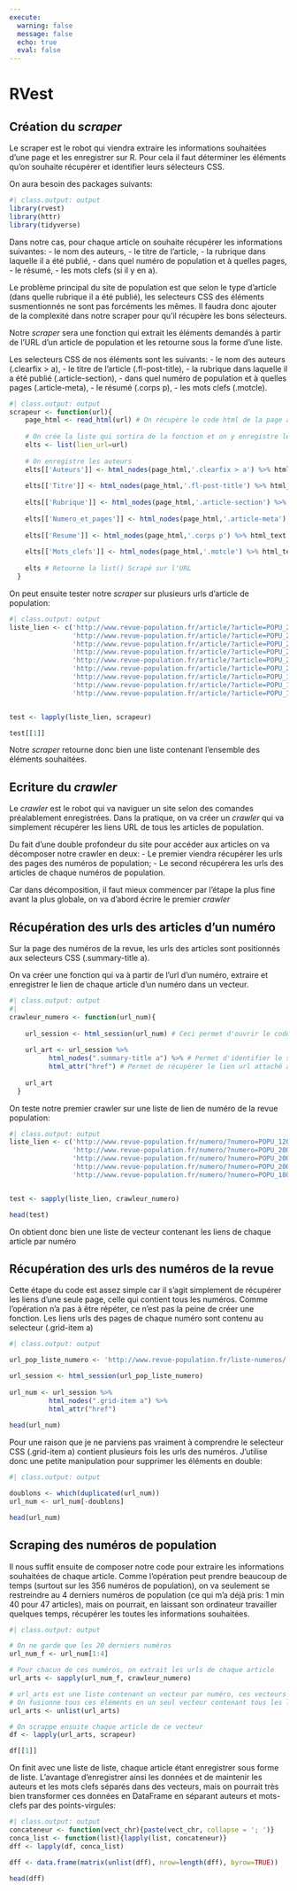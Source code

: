 ```yaml
---
execute: 
  warning: false
  message: false
  echo: true
  eval: false
---
```


# RVest {#sec-mise-en-application-rvest .unnumbered}

## Création du *scraper*

Le scraper est le robot qui viendra extraire les informations souhaitées d'une page et les enregistrer sur R.
Pour cela il faut déterminer les éléments qu'on souhaite récupérer et identifier leurs sélecteurs CSS.

On aura besoin des packages suivants:
```r
#| class.output: output
library(rvest)
library(httr)
library(tidyverse)
```

Dans notre cas, pour chaque article on souhaite récupérer les informations suivantes:
  - le nom des auteurs, 
  - le titre de l'article, 
  - la rubrique dans laquelle il a été publié, 
  - dans quel numéro de population et à quelles pages, 
  - le résumé,
  - les mots clefs (si il y en a).

Le problème principal du site de population est que selon le type d'article (dans quelle rubrique il a été publié), les selecteurs CSS des éléments susmentionnés ne sont pas forcéments les mêmes. Il faudra donc ajouter de la complexité dans notre scraper pour qu'il récupère les bons sélecteurs.

Notre *scraper* sera une fonction qui extrait les éléments demandés à partir de l'URL d'un article de population et les retourne sous la forme d'une liste.

Les selecteurs CSS de nos éléments sont les suivants:
  - le nom des auteurs (.clearfix > a), 
  - le titre de l'article (.fl-post-title), 
  - la rubrique dans laquelle il a été publié (.article-section), 
  - dans quel numéro de population et à quelles pages (.article-meta), 
  - le résumé (.corps p),
  - les mots clefs (.motcle).

```r
#| class.output: output
scrapeur <- function(url){
    page_html <- read_html(url) # On récupère le code html de la page au lien de l'url
    
    # On crée la liste qui sortira de la fonction et on y enregistre le lien url de l'article
    elts <- list(lien_url=url)
    
    # On enregistre les auteurs
    elts[['Auteurs']] <- html_nodes(page_html,'.clearfix > a') %>% html_text
    
    elts[['Titre']] <- html_nodes(page_html,'.fl-post-title') %>% html_text
    
    elts[['Rubrique']] <- html_nodes(page_html,'.article-section') %>% html_text
    
    elts[['Numero_et_pages']] <- html_nodes(page_html,'.article-meta') %>% html_text
    
    elts[['Resume']] <- html_nodes(page_html,'.corps p') %>% html_text
    
    elts[['Mots_clefs']] <- html_nodes(page_html,'.motcle') %>% html_text
    
    elts # Retourne la list() Scrapé sur l'URL
  }
```

On peut ensuite tester notre *scraper* sur plusieurs urls d'article de population:

```r
#| class.output: output
liste_lien <- c('http://www.revue-population.fr/article/?article=POPU_2004_0465',
                'http://www.revue-population.fr/article/?article=POPU_2004_0467',
                'http://www.revue-population.fr/article/?article=POPU_2004_0527',
                'http://www.revue-population.fr/article/?article=POPU_2004_0561',
                'http://www.revue-population.fr/article/?article=POPU_2004_0591',
                'http://www.revue-population.fr/article/?article=POPU_2004_0618',
                'http://www.revue-population.fr/article/?article=POPU_1803_0431',
                'http://www.revue-population.fr/article/?article=POPU_1803_0467',
                'http://www.revue-population.fr/article/?article=POPU_1803_0594')


test <- lapply(liste_lien, scrapeur)

test[[1]]

```

Notre *scraper* retourne donc bien une liste contenant l'ensemble des éléments souhaitées.

## Ecriture du *crawler*

Le *crawler* est le robot qui va naviguer un site selon des comandes préalablement enregistrées. Dans la pratique, on va créer un *crawler* qui va simplement récupérer les liens URL de tous les articles de population.

Du fait d'une double profondeur du site pour accéder aux articles on va décomposer notre crawler en deux:
  - Le premier viendra récupérer les urls des pages des numéros de population;
  - Le second récupérera les urls des articles de chaque numéros de population.

Car dans décomposition, il faut mieux commencer par l'étape la plus fine avant la plus globale, on va d'abord écrire le premier *crawler*

## Récupération des urls des articles d'un numéro

Sur la page des numéros de la revue, les urls des articles sont positionnés aux selecteurs CSS (.summary-title a).

On va créer une fonction qui va à partir de l'url d'un numéro, extraire et enregistrer le lien de chaque article d'un numéro dans un vecteur.

```r
#| class.output: output
#| 
crawleur_numero <- function(url_num){
  
    url_session <- html_session(url_num) # Ceci permet d'ouvrir le code html
    
    url_art <- url_session %>% 
          html_nodes(".summary-title a") %>% # Permet d'identifier le selecteur '.summary-title a'
          html_attr("href") # Permet de récupérer le lien url attaché au selecteur
    
    url_art
  }


```

On teste notre premier crawler sur une liste de lien de numéro de la revue population:

```r
#| class.output: output
liste_lien <- c('http://www.revue-population.fr/numero/?numero=POPU_1203',
                'http://www.revue-population.fr/numero/?numero=POPU_2004',
                'http://www.revue-population.fr/numero/?numero=POPU_2002',
                'http://www.revue-population.fr/numero/?numero=POPU_2001',
                'http://www.revue-population.fr/numero/?numero=POPU_1803')


test <- sapply(liste_lien, crawleur_numero)

head(test)

```

On obtient donc bien une liste de vecteur contenant les liens de chaque article par numéro

## Récupération des urls des numéros de la revue

Cette étape du code est assez simple car il s'agit simplement de récupérer les liens d'une seule page, celle qui contient tous les numéros. Comme l'opération n'a pas à être répéter, ce n'est pas la peine de créer une fonction.
Les liens urls des pages de chaque numéro sont contenu au selecteur (.grid-item a)

```r
#| class.output: output

url_pop_liste_numero <- 'http://www.revue-population.fr/liste-numeros/'

url_session <- html_session(url_pop_liste_numero)
    
url_num <- url_session %>% 
          html_nodes(".grid-item a") %>% 
          html_attr("href") 
    
head(url_num)

```

Pour une raison que je ne parviens pas vraiment à comprendre le selecteur CSS (.grid-item a) contient plusieurs fois les urls des numéros. J'utilise donc une petite manipulation pour supprimer les éléments en double:

```r
#| class.output: output

doublons <- which(duplicated(url_num))
url_num <- url_num[-doublons]

head(url_num)

```

## Scraping des numéros de population

Il nous suffit ensuite de composer notre code pour extraire les informations souhaitées de chaque article. Comme l'opération peut prendre beaucoup de temps (surtout sur les 356 numéros de population), on va seulement se restreindre au 4 derniers numéros de population (ce qui m'a déjà pris: 1 min 40 pour 47 articles), mais on pourrait, en laissant son ordinateur travailler quelques temps, récupérer les toutes les informations souhaitées.

```r
#| class.output: output

# On ne garde que les 20 derniers numéros
url_num_f <- url_num[1:4]

# Pour chacun de ces numéros, on extrait les urls de chaque article
url_arts <- sapply(url_num_f, crawleur_numero)

# url_arts est une liste contenant un vecteur par numéro, ces vecteurs contiennent les liens des articles de chaque numéro. 
# On fusionne tous ces éléments en un seul vecteur contenant tous les liens de chaque article.
url_arts <- unlist(url_arts)

# On scrappe ensuite chaque article de ce vecteur
df <- lapply(url_arts, scrapeur)

df[[1]]

```

On finit avec une liste de liste, chaque article étant enregistrer sous forme de liste. L'avantage d'enregistrer ainsi les données et de maintenir les auteurs et les mots clefs séparés dans des vecteurs, mais on pourrait très bien transformer ces données en DataFrame en séparant auteurs et mots-clefs par des points-virgules:

```r
#| class.output: output
concateneur <- function(vect_chr){paste(vect_chr, collapse = '; ')}
conca_list <- function(list){lapply(list, concateneur)}
dff <- lapply(df, conca_list)

dff <- data.frame(matrix(unlist(dff), nrow=length(dff), byrow=TRUE))

head(dff)
```
